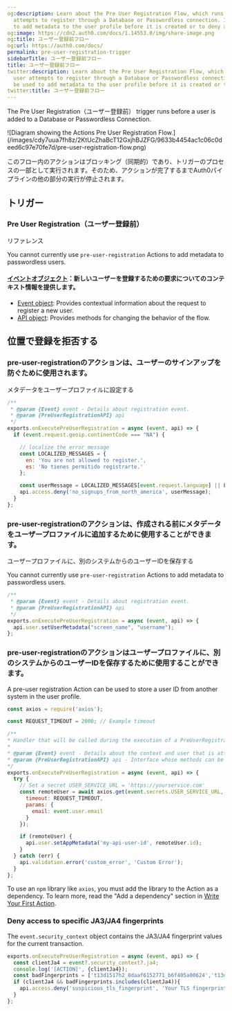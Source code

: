 ```yaml
---
og:description: Learn about the Pre User Registration Flow, which runs when a user
  attempts to register through a Database or Passwordless connection. It can be used
  to add metadata to the user profile before it is created or to deny a registration.
og:image: https://cdn2.auth0.com/docs/1.14553.0/img/share-image.png
og:title: ユーザー登録前フロー
og:url: https://auth0.com/docs/
permalink: pre-user-registration-trigger
sidebarTitle: ユーザー登録前フロー
title: ユーザー登録前フロー
twitter:description: Learn about the Pre User Registration Flow, which runs when a
  user attempts to register through a Database or Passwordless connection. It can
  be used to add metadata to the user profile before it is created or to deny a registration.
twitter:title: ユーザー登録前フロー
---
```


The Pre User Registration（ユーザー登録前） trigger runs before a user is added to a Database or <Tooltip tip="Passwordless: Form of authentication that does not rely on a password as the first factor." cta="View Glossary" href="/docs/glossary?term=Passwordless">Passwordless</Tooltip> Connection.

<Frame>![Diagram showing the Actions Pre User Registration Flow.](/images/cdy7uua7fh8z/2KtUcZhaBcT12GxjhBJZFG/9633b4454ac1c06c0deed6c97e70fe7d/pre-user-registration-flow.png)</Frame>

このフロー内のアクションはブロッキング（同期的）であり、トリガーのプロセスの一部として実行されます。そのため、アクションが完了するまでAuth0パイプラインの他の部分の実行が停止されます。

## トリガー

### Pre User Registration（ユーザー登録前）

リファレンス

<Warning>

You cannot currently use `pre-user-registration` Actions to add metadata to passwordless users.

</Warning>

#### [イベントオブジェクト](/signup-and-login-triggers/pre-user-registration-trigger/pre-user-registration-event-object)：新しいユーザーを登録するための要求についてのコンテキスト情報を提供します。

* [Event object](/docs/customize/actions/explore-triggers/signup-and-login-triggers/pre-user-registration-trigger/pre-user-registration-event-object): Provides contextual information about the request to register a new user.
* [API object](/docs/customize/actions/explore-triggers/signup-and-login-triggers/pre-user-registration-trigger/pre-user-registration-api-object): Provides methods for changing the behavior of the flow.

## 位置で登録を拒否する

### pre-user-registrationのアクションは、ユーザーのサインアップを防ぐために使用されます。

メタデータをユーザープロファイルに設定する

```javascript lines
/**
 * @param {Event} event - Details about registration event.
 * @param {PreUserRegistrationAPI} api
 */
exports.onExecutePreUserRegistration = async (event, api) => {
  if (event.request.geoip.continentCode === "NA") {

    // localize the error message 
    const LOCALIZED_MESSAGES = {
      en: 'You are not allowed to register.',
      es: 'No tienes permitido registrarte.'
    };

    const userMessage = LOCALIZED_MESSAGES[event.request.language] || LOCALIZED_MESSAGES['en'];
    api.access.deny('no_signups_from_north_america', userMessage);
  }
};
```






### pre-user-registrationのアクションは、作成される前にメタデータをユーザープロファイルに追加するために使用することができます。

ユーザープロファイルに、別のシステムからのユーザーIDを保存する

<Warning>

You cannot currently use `pre-user-registration` Actions to add metadata to passwordless users.

</Warning>

```javascript lines
/**
 * @param {Event} event - Details about registration event.
 * @param {PreUserRegistrationAPI} api
 */
exports.onExecutePreUserRegistration = async (event, api) => {
  api.user.setUserMetadata("screen_name", "username");  
};
```






### pre-user-registrationのアクションはユーザープロファイルに、別のシステムからのユーザーIDを保存するために使用することができます。

A pre-user registration Action can be used to store a user ID from another system in the user profile.

```javascript lines expandable
const axios = require('axios');

const REQUEST_TIMEOUT = 2000; // Example timeout

/**
* Handler that will be called during the execution of a PreUserRegistration flow.
*
* @param {Event} event - Details about the context and user that is attempting to register.
* @param {PreUserRegistrationAPI} api - Interface whose methods can be used to change the behavior of the signup.
*/
exports.onExecutePreUserRegistration = async (event, api) => {
  try {
    // Set a secret USER_SERVICE_URL = 'https://yourservice.com'
    const remoteUser = await axios.get(event.secrets.USER_SERVICE_URL, {
      timeout: REQUEST_TIMEOUT,
      params: {
        email: event.user.email 
      }
    });

    if (remoteUser) {
      api.user.setAppMetadata('my-api-user-id', remoteUser.id); 
    }
  } catch (err) {
    api.validation.error('custom_error', 'Custom Error');
  }
};
```






<Callout icon="file-lines" color="#0EA5E9" iconType="regular">

To use an `npm` library like `axios`, you must add the library to the Action as a dependency. To learn more, read the "Add a dependency" section in [Write Your First Action](/docs/customize/actions/write-your-first-action).

</Callout>

### Deny access to specific JA3/JA4 fingerprints

The `event.security_context` object contains the JA3/JA4 fingerprint values for the current transaction.

```js lines
exports.onExecutePreUserRegistration = async (event, api) => {
  const clientJa4 = event?.security_context?.ja4;
  console.log('[ACTION]', {clientJa4});
  const badFingerprints = ['t13d1517h2_8daaf6152771_b6f405a00624','t13d1516h2_8daaf6152771_d8a2da3f94cd'];
  if (clientJa4 && badFingerprints.includes(clientJa4)){
    api.access.deny('suspicious_tls_fingerprint', 'Your TLS fingerprint has been flagged as suspicious');
  }
};
```
